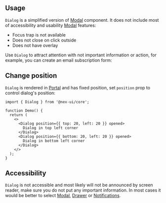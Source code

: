 

## Usage

`Dialog` is a simplified version of [Modal](/core/modal/) component.
It does not include most of accessibility and usability [Modal](/core/modal/) features:

- Focus trap is not available
- Does not close on click outside
- Does not have overlay

Use `Dialog` to attract attention with not important information or action,
for example, you can create an email subscription form:

<Demo data={DialogDemos.usage} />

## Change position

`Dialog` is rendered in [Portal](/core/portal/) and has fixed position, set `position` prop to control dialog's position:

```tsx
import { Dialog } from '@nex-ui/core';

function Demo() {
  return (
    <>
      <Dialog position={{ top: 20, left: 20 }} opened>
        Dialog in top left corner
      </Dialog>
      <Dialog position={{ bottom: 20, left: 20 }} opened>
        Dialog in bottom left corner
      </Dialog>
    </>
  );
}
```

## Accessibility

`Dialog` is not accessible and most likely will not be announced by screen reader,
make sure you do not put any important information. In most cases it would be better
to select [Modal](/core/modal/), [Drawer](/core/drawer/) or [Notifications](/x/notifications/).

